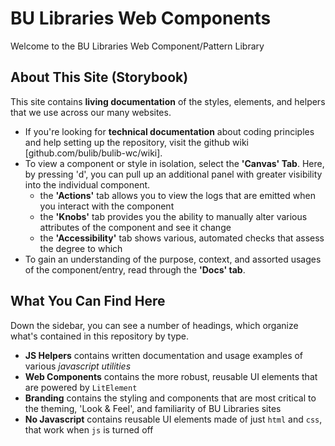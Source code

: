 
<Meta title="Welcome|About This Site"/>

# BU Libraries Web Components

Welcome to the BU Libraries Web Component/Pattern Library

## About This Site (Storybook)

This site contains **living documentation** of the styles, elements, and helpers that we use 
  across our many websites.

- If you're looking for **technical documentation** about coding principles and help setting up 
  the repository, visit the github wiki [github.com/bulib/bulib-wc/wiki].
- To view a component or style in isolation, select the **'Canvas' Tab**. Here, by pressing 'd', 
  you can pull up an additional panel with greater visibility into the individual component.
  - the **'Actions'** tab allows you to view the logs that are emitted when you interact with the component
  - the **'Knobs'** tab provides you the ability to manually alter various attributes of the component and see it change
  - the **'Accessibility'** tab shows various, automated checks that assess the degree to which 
- To gain an understanding of the purpose, context, and assorted usages of the component/entry, 
  read through the **'Docs' tab**.

## What You Can Find Here 

Down the sidebar, you can see a number of headings, which organize what's contained in this repository
  by type. 

- **JS Helpers** contains written documentation and usage examples of various _javascript utilities_
- **Web Components** contains the more robust, reusable UI elements that are powered by `LitElement`
- **Branding** contains the styling and components that are most critical to the theming, 'Look & Feel', and familiarity of BU Libraries sites
- **No Javascript** contains reusable UI elements made of just `html` and `css`, that work when `js` is turned off

